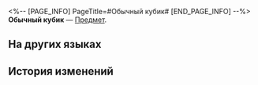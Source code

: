 <%-- [PAGE_INFO]
PageTitle=#Обычный кубик#
[END_PAGE_INFO] --%>
{{Предмет Инфобокс
|id          = 281014
|Изображение = Предмет Обычный кубик.png
|Тип         = 
|Инвентарь   = 
|Редкость    = 3
|Эффект      = 
|Описание    = Обычный предмет для передвижения по полю.
}}
{{Описание|Самый распространённый в «Звёздной одиссее» кубик.<br /><br />''«Нельзя использовать эскиз Пом-Пом. Он зовётся кубиком Пом-Пом. А если там какой-то разбойник будет напечатан?»''}}
'''Обычный кубик''' — [[Предмет]].

==На других языках==
{{На других языках
|en   = Ordinary Dice
|zhs  = 普通骰子
|zht  = 普通骰子
|ja   = 普通のサイコロ
|ko   = 일반 주사위
|es   = Dado normal
|fr   = Dé ordinaire
|ru   = Обычный кубик
|th   = ลูกเต๋าธรรมดา
|vi   = Xúc Xắc Thường
|de   = Gewöhnlicher Würfel
|id   = Dadu Biasa
|pt   = Dado Comum
}}

==История изменений==
{{История изменений|3.5}}